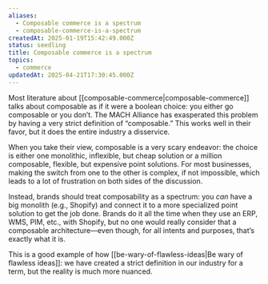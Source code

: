 ```yaml
---
aliases:
  - Composable commerce is a spectrum
  - composable-commerce-is-a-spectrum
createdAt: 2025-01-19T15:42:49.000Z
status: seedling
title: Composable commerce is a spectrum
topics:
  - commerce
updatedAt: 2025-04-21T17:30:45.000Z
---
```

Most literature about [[composable-commerce|composable-commerce]] talks about composable as if it were a boolean choice: you either go composable or you don’t. The MACH Alliance has exasperated this problem by having a very strict definition of “composable.” This works well in their favor, but it does the entire industry a disservice.

When you take their view, composable is a very scary endeavor: the choice is either one monolithic, inflexible, but cheap solution or a million composable, flexible, but expensive point solutions. For most businesses, making the switch from one to the other is complex, if not impossible, which leads to a lot of frustration on both sides of the discussion.

Instead, brands should treat composability as a spectrum: you _can_ have a big monolith (e.g., Shopify) and connect it to a more specialized point solution to get the job done. Brands do it all the time when they use an ERP, WMS, PIM, etc., with Shopify, but no one would really consider that a composable architecture—even though, for all intents and purposes, that’s exactly what it is.

This is a good example of how [[be-wary-of-flawless-ideas|Be wary of flawless ideas]]: we have created a strict definition in our industry for a term, but the reality is much more nuanced.
